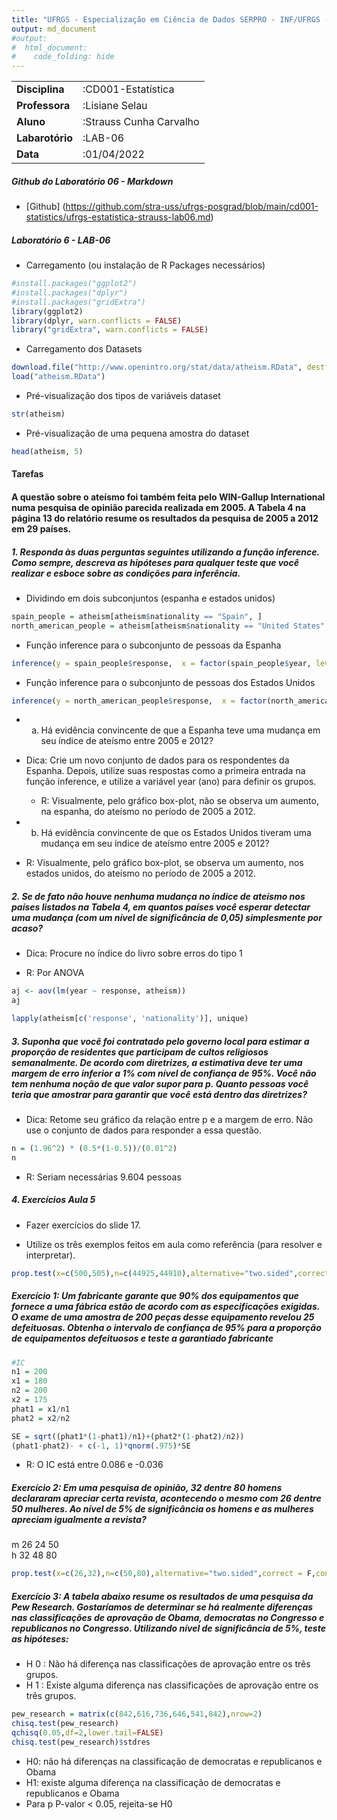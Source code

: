 ```yaml
---
title: "UFRGS - Especialização em Ciência de Dados SERPRO - INF/UFRGS (2022-2023)"
output: md_document
#output: 
#  html_document:
#    code_folding: hide
---
```


|                 |                         |
|-----------------|-------------------------|
| **Disciplina**  | :CD001-Estatística      |
| **Professora**  | :Lisiane Selau          |
| **Aluno**       | :Strauss Cunha Carvalho |
| **Labarotório** | :LAB-06                 |
| **Data**        | :01/04/2022             |

##### **Github do Laboratório 06 - Markdown**

-   [Github] (<https://github.com/stra-uss/ufrgs-posgrad/blob/main/cd001-statistics/ufrgs-estatistica-strauss-lab06.md>)

##### **Laboratório 6 - LAB-06**

-   Carregamento (ou instalação de R Packages necessários)

```r
#install.packages("ggplot2")
#install.packages("dplyr")
#install.packages("gridExtra")
library(ggplot2)
library(dplyr, warn.conflicts = FALSE)
library("gridExtra", warn.conflicts = FALSE)
```

-   Carregamento dos Datasets

```r
download.file("http://www.openintro.org/stat/data/atheism.RData", destfile = "atheism.RData")
load("atheism.RData")
```

-   Pré-visualização dos tipos de variáveis dataset

```r
str(atheism)
```

-   Pré-visualização de uma pequena amostra do dataset

```r
head(atheism, 5)
```

#### **Tarefas**

#### A questão sobre o ateísmo foi também feita pelo WIN-Gallup International numa pesquisa de opinião parecida realizada em 2005. A Tabela 4 na página 13 do relatório resume os resultados da pesquisa de 2005 a 2012 em 29 países.

##### 1. Responda às duas perguntas seguintes utilizando a função inference. Como sempre, descreva as hipóteses para qualquer teste que você realizar e esboce sobre as condições para inferência.

-   Dividindo em dois subconjuntos (espanha e estados unidos)

```r
spain_people = atheism[atheism$nationality == "Spain", ]
north_american_people = atheism[atheism$nationality == "United States", ]
```

-   Função inference para o subconjunto de pessoas da Espanha

```r
inference(y = spain_people$response,  x = factor(spain_people$year, levels = c("2005","2012")), est = "proportion", type = "ci",  conflevel = 0.95, method = "theoretical", success = "atheist")
```

-   Função inference para o subconjunto de pessoas dos Estados Unidos

```r
inference(y = north_american_people$response,  x = factor(north_american_people$year, levels = c("2005","2012")), est = "proportion", type = "ci",  conflevel = 0.95, method = "theoretical", success = "atheist")
```

-   

    (a) Há evidência convincente de que a Espanha teve uma mudança em seu índice de ateísmo entre 2005 e 2012?

-   Dica: Crie um novo conjunto de dados para os respondentes da Espanha. Depois, utilize suas respostas como a primeira entrada na função inference, e utilize a variável year (ano) para definir os grupos.

    -   R: Visualmente, pelo gráfico box-plot, não se observa um aumento, na espanha, do ateísmo no período de 2005 a 2012.

-   

    (b) Há evidência convincente de que os Estados Unidos tiveram uma mudança em seu índice de ateísmo entre 2005 e 2012?

-   R: Visualmente, pelo gráfico box-plot, se observa um aumento, nos estados unidos, do ateísmo no período de 2005 a 2012.

##### 2. Se de fato não houve nenhuma mudança no índice de ateísmo nos países listados na Tabela 4, em quantos países você esperar detectar uma mudança (com um nível de significância de 0,05) simplesmente por acaso?

-   Dica: Procure no índice do livro sobre erros do tipo 1

-   R: Por ANOVA

```r
aj <- aov(lm(year ~ response, atheism))
aj
```

```r
lapply(atheism[c('response', 'nationality')], unique)
```

##### 3. Suponha que você foi contratado pelo governo local para estimar a proporção de residentes que participam de cultos religiosos semanalmente. De acordo com diretrizes, a estimativa deve ter uma margem de erro inferior a 1% com nível de confiança de 95%. Você não tem nenhuma noção de que valor supor para p. Quanto pessoas você teria que amostrar para garantir que você está dentro das diretrizes?

-   Dica: Retome seu gráfico da relação entre p e a margem de erro. Não use o conjunto de dados para responder a essa questão.

```r
n = (1.96^2) * (0.5*(1-0.5))/(0.01^2)
n
```

-   R: Seriam necessárias 9.604 pessoas

##### 4. Exercícios Aula 5

-   Fazer exercícios do slide 17.

-   Utilize os três exemplos feitos em aula como referência (para resolver e interpretar).

```r
prop.test(x=c(500,505),n=c(44925,44910),alternative="two.sided",correct = F,conf.level = 0.95)
```

##### Exercício 1: Um fabricante garante que 90% dos equipamentos que fornece a uma fábrica estão de acordo com as especificações exigidas. O exame de uma amostra de 200 peças desse equipamento revelou 25 defeituosas. Obtenha o intervalo de confiança de 95% para a proporção de equipamentos defeituosos e teste a garantiado fabricante

```r
#IC
n1 = 200
x1 = 180
n2 = 200
x2 = 175
phat1 = x1/n1
phat2 = x2/n2

SE = sqrt((phat1*(1-phat1)/n1)+(phat2*(1-phat2)/n2))
(phat1-phat2)- + c(-1, 1)*qnorm(.975)*SE
```

-   R: O IC está entre 0.086 e -0.036

##### Exercício 2: Em uma pesquisa de opinião, 32 dentre 80 homens declararam apreciar certa revista, acontecendo o mesmo com 26 dentre 50 mulheres. Ao nível de 5% de significância os homens e as mulheres apreciam igualmente a revista?

m 26 24 50\
h 32 48 80

```r
prop.test(x=c(26,32),n=c(50,80),alternative="two.sided",correct = F,conf.level = 0.95)
```

##### Exercício 3: A tabela abaixo resume os resultados de uma pesquisa da Pew Research. Gostaríamos de determinar se há realmente diferenças nas classificações de aprovação de Obama, democratas no Congresso e republicanos no Congresso. Utilizando nível de significância de 5%, teste as hipóteses:

-   H 0 : Não há diferença nas classificações de aprovação entre os três grupos.
-   H 1 : Existe alguma diferença nas classificações de aprovação entre os três grupos.

```r
pew_research = matrix(c(842,616,736,646,541,842),nrow=2)
chisq.test(pew_research)
qchisq(0.05,df=2,lower.tail=FALSE)
chisq.test(pew_research)$stdres
```

-   H0: não há diferenças na classificação de democratas e republicanos e Obama
-   H1: existe alguma diferença na classificação de democratas e republicanos e Obama
-   Para p P-valor \< 0.05, rejeita-se H0
